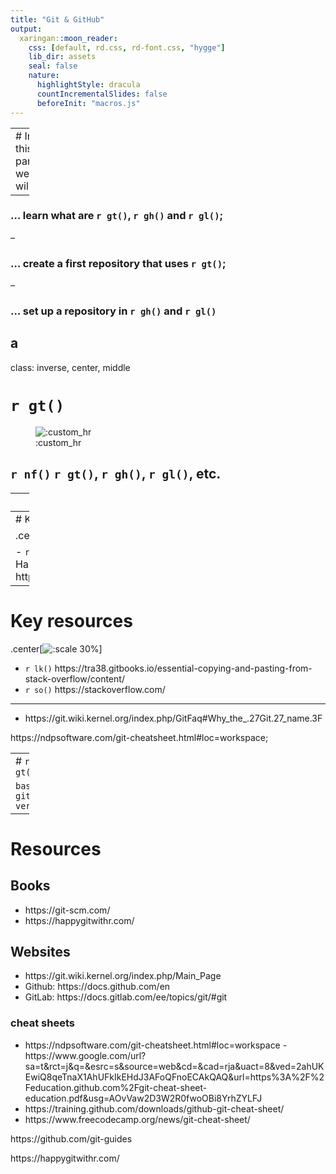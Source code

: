 ```yaml
---
title: "Git & GitHub"
output:
  xaringan::moon_reader:
    css: [default, rd.css, rd-font.css, "hygge"]
    lib_dir: assets
    seal: false
    nature:
      highlightStyle: dracula
      countIncrementalSlides: false
      beforeInit: "macros.js"
---
```





---
#  In this part, we will...

--

### ... learn what are `r gt()`, `r gh()` and `r gl()`;

--

### ... create a first repository that uses `r gt()`;

--

### ... set up a repository in `r gh()` and `r gl()`


 a
---

class: inverse, center, middle

# `r gt()`

![:custom_hr]()

##  `r nf()` `r gt()`, `r gh()`, `r gl()`, etc.


---
# Key resources 

.center[![:scale 30%](https://git-scm.com/images/progit2.png)]

- `r lk()` S. Chacon & B. Staub (2014), Pro Git https://git-scm.com/book/en/v2
- `r gh()` https://github.com/progit/progit2 
- `r bk()` https://github.com/progit/progit2/releases/tag/2.1.336


---
# Key resources 

.center[![:scale 90%](img/part1/happygit.png)]

- `r lk()` J. Bryan (2022), Happy git with R https://happygitwithr.com/

---
# Key resources 

.center[![:scale 30%](img/part1/so_cover.jpeg)]

- `r lk()` https://tra38.gitbooks.io/essential-copying-and-pasting-from-stack-overflow/content/
- `r so()` https://stackoverflow.com/



---

- https://git.wiki.kernel.org/index.php/GitFaq#Why_the_.27Git.27_name.3F

https://ndpsoftware.com/git-cheatsheet.html#loc=workspace;


---
# `r gt()`


```bash
git --version
```



---
# Resources 


## Books

- https://git-scm.com/
- https://happygitwithr.com/ 


## Websites

- https://git.wiki.kernel.org/index.php/Main_Page
- Github: https://docs.github.com/en
- GitLab: https://docs.gitlab.com/ee/topics/git/#git


### cheat sheets

- https://ndpsoftware.com/git-cheatsheet.html#loc=workspace
-https://www.google.com/url?sa=t&rct=j&q=&esrc=s&source=web&cd=&cad=rja&uact=8&ved=2ahUKEwiQ8qeTnaX1AhUFkIkEHdJ3AFoQFnoECAkQAQ&url=https%3A%2F%2Feducation.github.com%2Fgit-cheat-sheet-education.pdf&usg=AOvVaw2D3W2R0fwoOBi8YrhZYLFJ
- https://training.github.com/downloads/github-git-cheat-sheet/
- https://www.freecodecamp.org/news/git-cheat-sheet/




<!-- ---

https://rdatatoolbox.github.io/instructions.html

==> ask what OS do they use 
==> ask if they are confortable with command line tools  
==> ask if they are using Rstudio or other IDE 


==> git grep

# Install git 

les concepts 


## command line or not..

## at first git may not be easy it is a very strong tool but need to understand how it works, not in details but in some depths


Un important changement pour pas mal de developement 

## 

https://desktop.github.com/

https://www.gitkraken.com/


`git version`

`git status -s`


`git init`


`git add`

`git commit`


git + webservice is not a cloud substitue 

avoid large file there are alternative options 


## Build as history


## Work on history

## Manipulate the last commit 


## Branch 


# GitHub

https://github.blog/2021-11-16-the-2021-state-of-the-octoverse/


https://towardsdatascience.com/githubs-path-to-128m-public-repositories-f6f656ab56b1

https://github.blog/2018-11-08-100m-repos/

https://www.upguard.com/blog/bitbucket-vs-github

https://en.wikipedia.org/wiki/Timeline_of_GitHub

https://www.git-tower.com/mac?utm_source=learn-website&utm_campaign=git-faq&utm_medium=easy-in-tower&utm_content=undo-last-commit


https://octoverse.github.com/#lets-look-back-at-the-code-and-communities-built-on-git-hub-this-year

`git checkout`


`git checkout -b`

`git switch -c`

`git switch` (2.23)

## 


### Best practices 

PPP 

PR 


###


## Rewrite the history


`git rebase`




## Adance gh gh cli 


https://happygitwithr.com/ -->




https://github.com/git-guides

<!-- 
."Capitalized, short (50 chars or less) summary

More detailed explanatory text, if necessary.  Wrap it to about 72
characters or so.  In some contexts, the first line is treated as the
subject of an email and the rest of the text as the body.  The blank
line separating the summary from the body is critical (unless you omit
the body entirely); tools like rebase will confuse you if you run the
two together.

Write your commit message in the imperative: "Fix bug" and not "Fixed bug"
or "Fixes bug."  This convention matches up with commit messages generated
by commands like git merge and git revert.

Further paragraphs come after blank lines.

- Bullet points are okay, too

- Typically a hyphen or asterisk is used for the bullet, followed by a
  single space, with blank lines in between, but conventions vary here

- Use a hanging indent"


https://tbaggery.com/2008/04/19/a-note-about-git-commit-messages.html

 As a general rule, your messages should start with a single line that’s no more than about 50 characters and that describes the changeset concisely, followed by a blank lin
  followed by a blank line, followed by a more detailed explanation. 
 

gitmoji
 
could be useful but takes chracters
 
 https://git-send-email.io/#step-1
 
 https://docs.ropensci.org/gert/
 
 https://github.com/r-universe/insileco -->
 
 https://happygitwithr.com/